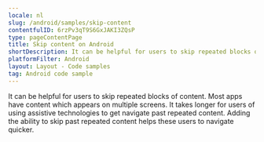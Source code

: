 ```yaml
---
locale: nl
slug: /android/samples/skip-content
contentfulID: 6rzPv3qT9S6GxJAKI3ZQsP
type: pageContentPage
title: Skip content on Android
shortDescription: It can be helpful for users to skip repeated blocks of content.
platformFilter: Android
layout: Layout - Code samples
tag: Android code sample
---
```


It can be helpful for users to skip repeated blocks of content. Most apps have content which appears on multiple screens. It takes longer for users of using assistive technologies to get navigate past repeated content. Adding the ability to skip past repeated content helps these users to navigate quicker.

<CodeSample id="screen-skip" locale="nl" platform="android"/>